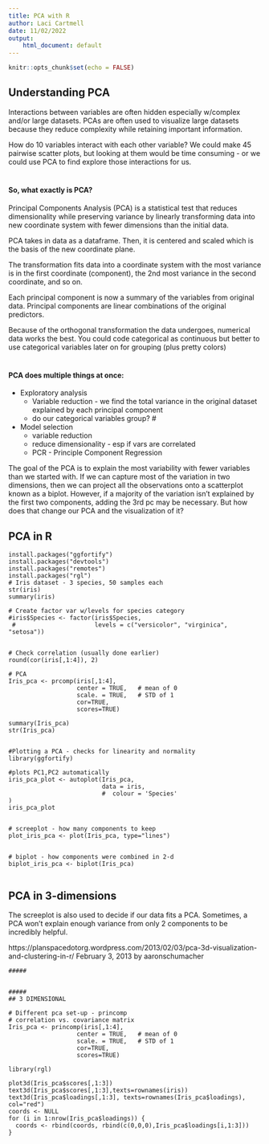 ```yaml
---
title: PCA with R
author: Laci Cartmell
date: 11/02/2022
output:
    html_document: default
---
```


```r
knitr::opts_chunk$set(echo = FALSE)
```
 

## Understanding PCA

Interactions between variables are often hidden especially w/complex and/or large datasets. PCAs are often used to visualize large datasets because they reduce complexity while retaining important information. 

How do 10 variables interact with each other variable? We could make 45 pairwise scatter plots, but looking at them would be time consuming - or we could use PCA to find explore those interactions for us. 

#
#### So, what exactly is PCA?

Principal Components Analysis (PCA) is a statistical test that reduces dimensionality while preserving variance by linearly transforming data into new coordinate system with fewer dimensions than the initial data.

PCA takes in data as a dataframe. Then, it is centered and scaled which is the basis of the new coordinate plane.     
 
The transformation fits data into a coordinate system with the most variance is in the first coordinate (component), the 2nd most variance in the second coordinate, and so on. 

Each principal component is now a summary of the variables from original data. Principal components are linear combinations of the original predictors. 

Because of the orthogonal transformation the data undergoes, numerical data works the best. You could code categorical as continuous but better to use categorical variables later on for grouping (plus pretty colors)

# 
#### PCA does multiple things at once: 

- Exploratory analysis 
    - Variable reduction - we find the total variance in the original dataset explained by each principal component
    -  do our categorical variables group?
# 

- Model selection
  -  variable reduction
  -  reduce dimensionality - esp if vars are correlated
  -  PCR - Principle Component Regression

The goal of the PCA is to explain the most variability with fewer variables than we started with. If we can capture most of the variation in two dimensions, then we can project all the observations onto a scatterplot known as a biplot. However, if a majority of the variation isn't explained by the first two components, adding the 3rd pc may be necessary. But how does that change our PCA and the visualization of it?

## PCA in R

```
install.packages("ggfortify")
install.packages("devtools")
install.packages("remotes") 
install.packages("rgl")
# Iris dataset - 3 species, 50 samples each
str(iris)
summary(iris)

# Create factor var w/levels for species category
#iris$Species <- factor(iris$Species,
 #                      levels = c("versicolor", "virginica", "setosa"))


# Check correlation (usually done earlier)
round(cor(iris[,1:4]), 2)

# PCA
Iris_pca <- prcomp(iris[,1:4],
                   center = TRUE,   # mean of 0
                   scale. = TRUE,   # STD of 1 
                   cor=TRUE,
                   scores=TRUE)

summary(Iris_pca)
str(Iris_pca)


#Plotting a PCA - checks for linearity and normality
library(ggfortify)

#plots PC1,PC2 automatically
iris_pca_plot <- autoplot(Iris_pca,
                          data = iris,
                          #  colour = 'Species'
)
iris_pca_plot


# screeplot - how many components to keep
plot_iris_pca <- plot(Iris_pca, type="lines")


# biplot - how components were combined in 2-d
biplot_iris_pca <- biplot(Iris_pca)


```

## PCA in 3-dimensions

The screeplot is also used to decide if our data fits a PCA. Sometimes, a PCA won't explain enough variance from only 2 components to be incredibly helpful. 



https://planspacedotorg.wordpress.com/2013/02/03/pca-3d-visualization-and-clustering-in-r/
February 3, 2013 by aaronschumacher

```
#####


#####
## 3 DIMENSIONAL

# Different pca set-up - princomp
# correlation vs. covariance matrix
Iris_pca <- princomp(iris[,1:4],
                   center = TRUE,   # mean of 0
                   scale. = TRUE,   # STD of 1 
                   cor=TRUE,
                   scores=TRUE)

library(rgl)

plot3d(Iris_pca$scores[,1:3])
text3d(Iris_pca$scores[,1:3],texts=rownames(iris))
text3d(Iris_pca$loadings[,1:3], texts=rownames(Iris_pca$loadings), col="red")
coords <- NULL
for (i in 1:nrow(Iris_pca$loadings)) {
  coords <- rbind(coords, rbind(c(0,0,0),Iris_pca$loadings[i,1:3]))
}

```
